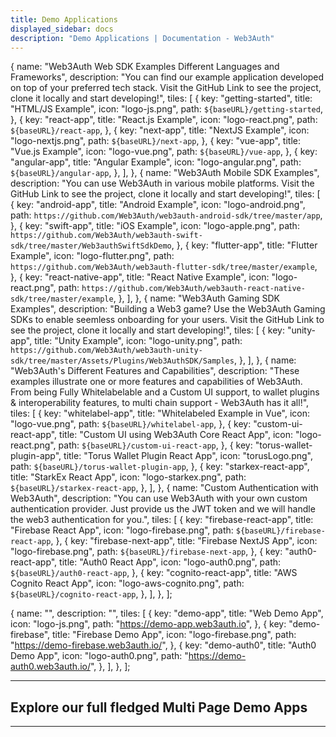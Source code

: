 ```yaml
---
title: Demo Applications
displayed_sidebar: docs
description: "Demo Applications | Documentation - Web3Auth"
---
```




  {
    name: "Web3Auth Web SDK Examples Different Languages and Frameworks",
    description:
      "You can find our example application developed on top of your preferred tech stack. Visit the GitHub Link to see the project, clone it locally and start developing!",
    tiles: [
      {
        key: "getting-started",
        title: "HTML/JS Example",
        icon: "logo-js.png",
        path: `${baseURL}/getting-started`,
      },
      {
        key: "react-app",
        title: "React.js Example",
        icon: "logo-react.png",
        path: `${baseURL}/react-app`,
      },
      {
        key: "next-app",
        title: "NextJS Example",
        icon: "logo-nextjs.png",
        path: `${baseURL}/next-app`,
      },
      {
        key: "vue-app",
        title: "Vue.js Example",
        icon: "logo-vue.png",
        path: `${baseURL}/vue-app`,
      },
      {
        key: "angular-app",
        title: "Angular Example",
        icon: "logo-angular.png",
        path: `${baseURL}/angular-app`,
      },
    ],
  },
  {
    name: "Web3Auth Mobile SDK Examples",
    description: "You can use Web3Auth in various mobile platforms. Visit the GitHub Link to see the project, clone it locally and start developing!",
    tiles: [
      {
        key: "android-app",
        title: "Android Example",
        icon: "logo-android.png",
        path: `https://github.com/Web3Auth/web3auth-android-sdk/tree/master/app`,
      },
      {
        key: "swift-app",
        title: "iOS Example",
        icon: "logo-apple.png",
        path: `https://github.com/Web3Auth/web3auth-swift-sdk/tree/master/Web3authSwiftSdkDemo`,
      },
      {
        key: "flutter-app",
        title: "Flutter Example",
        icon: "logo-flutter.png",
        path: `https://github.com/Web3Auth/web3auth-flutter-sdk/tree/master/example`,
      },
      {
        key: "react-native-app",
        title: "React Native Example",
        icon: "logo-react.png",
        path: `https://github.com/Web3Auth/web3auth-react-native-sdk/tree/master/example`,
      },
    ],
  },
  {
    name: "Web3Auth Gaming SDK Examples",
    description:
      "Building a Web3 game? Use the Web3Auth Gaming SDKs to enable seemless onboarding for your users. Visit the GitHub Link to see the project, clone it locally and start developing!",
    tiles: [
      {
        key: "unity-app",
        title: "Unity Example",
        icon: "logo-unity.png",
        path: `https://github.com/Web3Auth/web3auth-unity-sdk/tree/master/Assets/Plugins/Web3AuthSDK/Samples`,
      },
    ],
  },
  {
    name: "Web3Auth's Different Features and Capabilities",
    description:
      "These examples illustrate one or more features and capabilities of Web3Auth. From being Fully Whitelabelable and a Custom UI support, to wallet plugins & interoperability features, to multi chain support - Web3Auth has it all!",
    tiles: [
      {
        key: "whitelabel-app",
        title: "Whitelabeled Example in Vue",
        icon: "logo-vue.png",
        path: `${baseURL}/whitelabel-app`,
      },
      {
        key: "custom-ui-react-app",
        title: "Custom UI using Web3Auth Core React App",
        icon: "logo-react.png",
        path: `${baseURL}/custom-ui-react-app`,
      },
      {
        key: "torus-wallet-plugin-app",
        title: "Torus Wallet Plugin React App",
        icon: "torusLogo.png",
        path: `${baseURL}/torus-wallet-plugin-app`,
      },
      {
        key: "starkex-react-app",
        title: "StarkEx React App",
        icon: "logo-starkex.png",
        path: `${baseURL}/starkex-react-app`,
      },
    ],
  },
  {
    name: "Custom Authentication with Web3Auth",
    description:
      "You can use Web3Auth with your own custom authentication provider. Just provide us the JWT token and we will handle the web3 authentication for you.",
    tiles: [
      {
        key: "firebase-react-app",
        title: "Firebase React App",
        icon: "logo-firebase.png",
        path: `${baseURL}/firebase-react-app`,
      },
      {
        key: "firebase-next-app",
        title: "Firebase NextJS App",
        icon: "logo-firebase.png",
        path: `${baseURL}/firebase-next-app`,
      },
      {
        key: "auth0-react-app",
        title: "Auth0 React App",
        icon: "logo-auth0.png",
        path: `${baseURL}/auth0-react-app`,
      },
      {
        key: "cognito-react-app",
        title: "AWS Cognito React App",
        icon: "logo-aws-cognito.png",
        path: `${baseURL}/cognito-react-app`,
      },
    ],
  },
];

  {
    name: "",
    description: "",
    tiles: [
      {
        key: "demo-app",
        title: "Web Demo App",
        icon: "logo-js.png",
        path: "https://demo-app.web3auth.io",
      },
      {
        key: "demo-firebase",
        title: "Firebase Demo App",
        icon: "logo-firebase.png",
        path: "https://demo-firebase.web3auth.io/",
      },
      {
        key: "demo-auth0",
        title: "Auth0 Demo App",
        icon: "logo-auth0.png",
        path: "https://demo-auth0.web3auth.io/",
      },
    ],
  },
];

---

<Tiles tileGroups={DemoData} />

## Explore our full fledged Multi Page Demo Apps

---

<Tiles tileGroups={ExampleData} />
